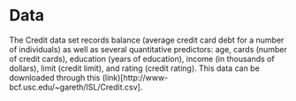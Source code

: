 # Data

The Credit data set records balance (average credit card debt for a number of individuals) as well as several quantitative predictors: age, cards (number of credit cards), education (years of education), income (in thousands of dollars), limit (credit limit), and rating (credit rating). This data can be downloaded through this (link)[http://www-bcf.usc.edu/~gareth/ISL/Credit.csv].
